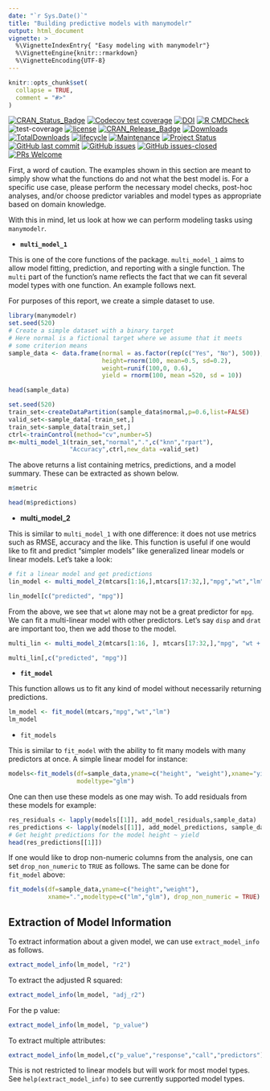 ```yaml
---
date: "`r Sys.Date()`"
title: "Building predictive models with manymodelr"
output: html_document
vignette: >
  %\VignetteIndexEntry{ "Easy modeling with manymodelr"}
  %\VignetteEngine{knitr::rmarkdown}
  %\VignetteEncoding{UTF-8}
---
```


```r
knitr::opts_chunk$set(
  collapse = TRUE,
  comment = "#>"
)
```



[![CRAN_Status_Badge](https://www.r-pkg.org/badges/version/manymodelr)](https://cran.r-project.org/package=manymodelr)
[![Codecov test coverage](https://codecov.io/gh/Nelson-Gon/manymodelr/branch/develop/graph/badge.svg)](https://codecov.io/gh/Nelson-Gon/manymodelr?branch=develop)
[![DOI](https://zenodo.org/badge/DOI/10.5281/zenodo.3891106.svg)](https://doi.org/10.5281/zenodo.3891106)
[![R CMDCheck](https://github.com/Nelson-Gon/manymodelr/workflows/R-CMD-check-devel/badge.svg)](https://github.com/Nelson-Gon/manymodelr)
![test-coverage](https://github.com/Nelson-Gon/manymodelr/workflows/test-coverage/badge.svg)
[![license](https://img.shields.io/badge/license-GPL--2-blue.svg)](https://www.gnu.org/licenses/gpl-3.0.en.html)
[![CRAN\_Release\_Badge](https://www.r-pkg.org/badges/version-ago/manymodelr)](https://CRAN.R-project.org/package=manymodelr)
[![Downloads](https://cranlogs.r-pkg.org/badges/manymodelr)](https://cran.r-project.org/package=manymodelr)
[![TotalDownloads](https://cranlogs.r-pkg.org/badges/grand-total/manymodelr?color=yellow)](https://cran.r-project.org/package=manymodelr) 
[![lifecycle](https://img.shields.io/badge/lifecycle-stable-brightgreen.svg)](https://lifecycle.r-lib.org/articles/stages.html) 
[![Maintenance](https://img.shields.io/badge/Maintained%3F-yes-green.svg)](https://GitHub.com/Nelson-Gon/manymodelr/graphs/commit-activity) 
[![Project Status](https://www.repostatus.org/badges/latest/active.svg)](https://www.repostatus.org/) 
[![GitHub last commit](https://img.shields.io/github/last-commit/Nelson-Gon/manymodelr.svg)](https://github.com/Nelson-Gon/manymodelr/commits/master)
[![GitHub issues](https://img.shields.io/github/issues/Nelson-Gon/manymodelr.svg)](https://GitHub.com/Nelson-Gon/manymodelr/issues/)
[![GitHub issues-closed](https://img.shields.io/github/issues-closed/Nelson-Gon/manymodelr.svg)](https://GitHub.com/Nelson-Gon/manymodelr/issues?q=is%3Aissue+is%3Aclosed)
[![PRs Welcome](https://img.shields.io/badge/PRs-welcome-brightgreen.svg?style=flat-square)](https://makeapullrequest.com)

First, a word of caution. The examples shown in this section are meant to simply show what the functions do and not what the best model is. For a specific use case, please perform the necessary model checks, post-hoc analyses, and/or choose predictor variables and model types as appropriate based on domain knowledge.

With this in mind, let us look at how we can perform modeling tasks using `manymodelr`. 


- **`multi_model_1`**

This is one of the core functions of the package. `multi_model_1` aims to allow
model fitting, prediction, and reporting with a single function. The `multi` 
part of the function's name reflects the fact that we can fit several model 
types with one function. An example follows next. 

For purposes of this report, we create a simple dataset to use.

```r
library(manymodelr)
set.seed(520)
# Create a simple dataset with a binary target
# Here normal is a fictional target where we assume that it meets 
# some criterion means 
sample_data <- data.frame(normal = as.factor(rep(c("Yes", "No"), 500)), 
                          height=rnorm(100, mean=0.5, sd=0.2), 
                          weight=runif(100,0, 0.6),
                          yield = rnorm(100, mean =520, sd = 10))

head(sample_data)
```


```r
set.seed(520)
train_set<-createDataPartition(sample_data$normal,p=0.6,list=FALSE)
valid_set<-sample_data[-train_set,]
train_set<-sample_data[train_set,]
ctrl<-trainControl(method="cv",number=5)
m<-multi_model_1(train_set,"normal",".",c("knn","rpart"), 
                 "Accuracy",ctrl,new_data =valid_set)

```

The above returns a list containing metrics, predictions, and a model summary.  These can be extracted as shown below. 

```r

m$metric

```

```r

head(m$predictions)

```

- **multi_model_2**

This is similar to `multi_model_1` with one difference: it does not use metrics such as RMSE, accuracy and the like. This function is useful if one would like to fit and predict "simpler models" like generalized linear models or linear models. Let's take a look:




```r
# fit a linear model and get predictions
lin_model <- multi_model_2(mtcars[1:16,],mtcars[17:32,],"mpg","wt","lm")

lin_model[c("predicted", "mpg")]

```

From the above, we see that `wt` alone may not be a great predictor for `mpg`. We
can fit a multi-linear model with other predictors. Let's say `disp` and `drat` are important too, then we add those to the model.  

```r

multi_lin <- multi_model_2(mtcars[1:16, ], mtcars[17:32,],"mpg", "wt + disp + drat","lm")

multi_lin[,c("predicted", "mpg")]

```

 

- **`fit_model`**

This function allows us to fit any kind of model without necessarily returning predictions. 
 
```r
lm_model <- fit_model(mtcars,"mpg","wt","lm")
lm_model

```

- `fit_models`

This is similar to `fit_model` with the ability to fit many models with many predictors at once. A simple linear model for instance:

```r

models<-fit_models(df=sample_data,yname=c("height", "weight"),xname="yield",
                   modeltype="glm") 

```

One can then use these models as one may wish. To add residuals from these models for example:


```r


res_residuals <- lapply(models[[1]], add_model_residuals,sample_data)
res_predictions <- lapply(models[[1]], add_model_predictions, sample_data, sample_data)
# Get height predictions for the model height ~ yield 
head(res_predictions[[1]])

```


If one would like to drop non-numeric columns from the analysis, one can set `drop_non_numeric` to `TRUE` as follows. The same can be done for `fit_model` above:

```r
fit_models(df=sample_data,yname=c("height","weight"),
           xname=".",modeltype=c("lm","glm"), drop_non_numeric = TRUE)

```


## Extraction of Model Information


To extract information about a given model, we can use `extract_model_info` as follows.

```r

extract_model_info(lm_model, "r2")

```

To extract the adjusted R squared:

```r

extract_model_info(lm_model, "adj_r2")

```

For the p value:

```r

extract_model_info(lm_model, "p_value")

```

To extract multiple attributes:

```r

extract_model_info(lm_model,c("p_value","response","call","predictors"))

```

This is not restricted to linear models but will work for most model types. See `help(extract_model_info)` to see currently supported model types.

